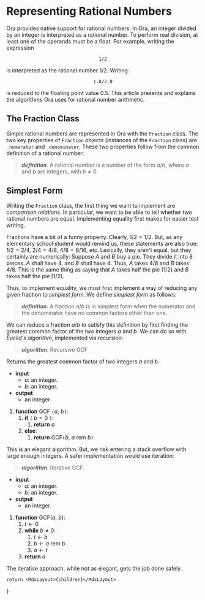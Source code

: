 
# Representing Rational Numbers

Ora provides native support for rational numbers. In Ora, an integer divided by an integer is interpreted as a rational number. To perform real division, at least one of the operands must be a float. For example, writing the expression

$$
	\texttt{1/2}
$$

is interpreted as the rational number ${1/2.}$ Writing:

$$
	\texttt{1.0/2.0}
$$

is reduced to the floating point value ${0.5.}$ This article presents and explains the algorithms Ora uses for rational number arithmetic.

## The Fraction Class
Simple rational numbers are represented in Ora with the `Fraction` class. The two key properties of `Fraction` objects (instances of the `Fraction` class) are `_numerator` and `_denominator`. These two properties follow from the common definition of a rational number:

<blockquote>

__*definition*__. A rational number is a number of the form ${a/b,}$ where ${a}$ and ${b}$ are integers, with ${b \neq 0.}$

</blockquote>

## Simplest Form
Writing the `Fraction` class, the first thing we want to implement are _comparison relations_. In particular, we want to be able to tell whether two rational numbers are equal. Implementing equality first makes for easier test writing.  

Fractions have a bit of a funny property. Clearly, ${1/2 = 1/2.}$ But, as any elementary school student would remind us, these statements are also true: ${1/2 = 2/4,}$ ${2/4 = 4/8,}$ ${4/8 = 8/16,}$ etc. Lexically, they aren't equal, but they certainly are numerically: Suppose ${A}$ and ${B}$ buy a pie. They divide it into ${8}$ pieces. ${A}$ shall have ${4,}$ and ${B}$ shall have ${4.}$ Thus, ${A}$ takes ${4/8}$ and ${B}$ takes ${4/8.}$ This is the same thing as saying that ${A}$ takes half the pie (${1/2}$) and ${B}$ takes half the pie (${1/2}$).

Thus, to implement equality, we must first implement a way of reducing any given fraction to _simplest form_. We define _simplest form_ as follows:

<blockquote>

__*definition*__. A fraction ${a/b}$ is in simplest form when the numerator and the denominator have no common factors other than one.

</blockquote>

We can reduce a fraction ${a/b}$ to satisfy this definition by first finding the greatest common factor of the two integers ${a}$ and ${b.}$ We can do so with _Euclid's algorithm_, implemented via recursion:

<Procedure>

> __*algorithm*__. Recursive GCF

Returns the greatest common factor of two integers ${a}$ and ${b.}$ 

- __input__
  - ${a:}$ an integer.
  - ${b:}$ an integer. 
- __output__
  - an integer.

1. __function__ GCF `(`${a,}$ ${b}$`)`:
   1. __if__ `(` ${b = 0}$ `)`: 
      1. __return__ ${a}$
   2. __else__:
      1. __return__ GCF`(`${b,}$ ${a ~ \text{rem} ~ b}$`)`

</Procedure>

This is an elegant algorithm. But, we risk entering a stack overflow with large enough integers. A safer implementation would use iteration:

<Procedure>

> __*algorithm*__. Iterative GCF.

- __input__
  - ${a:}$ an integer.
  - ${b:}$ an integer. 
- __output__
  - an integer.

1. __function__ GCF(${a,}$ ${b}$):
   1. ${t \leftarrow 0}$
   2. __while__ ${b \neq 0}$:
      1. ${t \leftarrow b}$
      2. ${b \leftarrow a ~ \text{rem} ~ b}$
      3. ${a \leftarrow t}$
   3. __return__ ${a}$
</Procedure>

The iterative approach, while not as elegant, gets the job done safely. 













	return <MdxLayout>{children}</MdxLayout>
}
